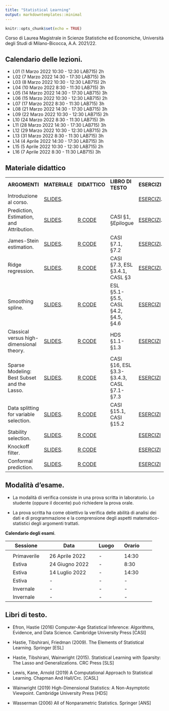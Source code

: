 ```yaml
---
title: "Statistical Learning"
output: markdowntemplates::minimal
---
```


```r
knitr::opts_chunk$set(echo = TRUE)
```

Corso di Laurea Magistrale in Scienze Statistiche ed Economiche, Università degli Studi di Milano-Bicocca, A.A. 2021/22.


## Calendario delle lezioni.
* L01 (1 Marzo 2022 10:30 - 12:30 LAB715) 2h
* L02 (7 Marzo 2022 14:30 - 17:30 LAB715) 3h
* L03 (8 Marzo 2022 10:30 - 12:30 LAB715) 2h
* L04 (10 Marzo 2022 8:30 - 11:30 LAB715) 3h
* L05 (14 Marzo 2022 14:30 - 17:30 LAB715) 3h
* L06 (15 Marzo 2022 10:30 - 12:30 LAB715) 2h
* L07 (17 Marzo 2022 8:30 - 11:30 LAB715) 3h
* L08 (21 Marzo 2022 14:30 - 17:30 LAB715) 3h
* L09 (22 Marzo 2022 10:30 - 12:30 LAB715) 2h
* L10 (24 Marzo 2022 8:30 - 11:30 LAB715) 3h
* L11 (28 Marzo 2022 14:30 - 17:30 LAB715) 3h
* L12 (29 Marzo 2022 10:30 - 12:30 LAB715) 2h
* L13 (31 Marzo 2022 8:30 - 11:30 LAB715) 3h
* L14 (4 Aprile 2022 14:30 - 17:30 LAB715) 3h
* L15 (5 Aprile 2022 10:30 - 12:30 LAB715) 2h
* L16 (7 Aprile 2022 8:30 - 11:30 LAB715) 3h



## Materiale didattico

<table>

<tr>
<td>**ARGOMENTI**</td>
<td>**MATERIALE**</td>
<td>**DIDATTICO**</td>
<td>**LIBRO DI TESTO**</td>
<td>**ESERCIZI**</td>
</tr>

<tr>
<td>Introduzione al corso.</td>
<td>[SLIDES](docs/SLIDES/Introduction.pdf). </td>
<td></td>
<td></td>
<td>[ESERCIZI](docs/EXERCISES/Introduction.pdf).</td>
</tr>


<tr>
<td>Prediction, Estimation, and Attribution.</td>
<td> [SLIDES](docs/SLIDES/EfronPEA.pdf). </td>
<td> [R CODE](https://github.com/aldosolari/SL/blob/master/docs/RCODE/EfronPEA.R)</td>
<td> CASI §1, §Epilogue </td>
<td> [ESERCIZI](docs/EXERCISES/EfronPEA.pdf).</td>
</tr>

<tr>
<td>James-Stein estimation.</td>
<td> [SLIDES](docs/SLIDES/JamesStein.pdf). </td>
<td> [R CODE](https://github.com/aldosolari/SL/blob/master/docs/RCODE/JamesStein.R)</td>
<td> CASI §7.1, §7.2</td>
<td>[ESERCIZI](docs/EXERCISES/JamesStein.pdf).</td>
</tr>

<tr>
<td>Ridge regression.</td>
<td> [SLIDES](docs/SLIDES/Ridge.pdf). </td>
<td> [R CODE](https://github.com/aldosolari/SL/blob/master/docs/RCODE/Ridge.R)</td>
<td> CASI §7.3, ESL §3.4.1, CASL §3 </td>
<td>[ESERCIZI](docs/EXERCISES/Ridge.pdf).</td>
</tr>

<tr>
<td>Smoothing spline.</td>
<td> [SLIDES](docs/SLIDES/Splines.pdf). </td>
<td> [R CODE](https://github.com/aldosolari/SL/blob/master/docs/RCODE/Splines.R)</td>
<td> ESL §5.1-§5.5, CASL §4.2, §4.5, §4.6 </td>
<td>[ESERCIZI](docs/EXERCISES/Splines.pdf)</td>
</tr>


<tr>
<td>Classical versus high-dimensional theory.</td>
<td> [SLIDES](docs/SLIDES/HighDimension.pdf). </td>
<td> [R CODE](https://github.com/aldosolari/SL/blob/master/docs/RCODE/HighDimension.R)</td>
<td> HDS §1.1-§1.3  </td>
<td>[ESERCIZI](docs/EXERCISES/HighDimension.pdf)</td>
</tr>


<tr>
<td>Sparse Modeling: Best Subset and the Lasso.</td>
<td> [SLIDES](docs/SLIDES/Sparsity.pdf). </td>
<td> [R CODE](https://github.com/aldosolari/SL/blob/master/docs/RCODE/Sparsity.R)</td>
<td> CASI §16, ESL §3.3-§3.4.3, CASL §7.1-§7.3 </td>
<td>[ESERCIZI](docs/EXERCISES/Sparsity.pdf)</td>
</tr>


<tr>
<td>Data splitting for variable selection.</td>
<td> [SLIDES](docs/SLIDES/Split.pdf). </td>
<td> [R CODE](https://github.com/aldosolari/SL/blob/master/docs/RCODE/Split.R)</td>
<td> CASI §15.1, CASI §15.2 </td>
<td>[ESERCIZI](docs/EXERCISES/Split.pdf)</td>
</tr>

<tr>
<td>Stability selection.</td>
<td> [SLIDES](docs/SLIDES/Stability.pdf). </td>
<td> [R CODE](https://github.com/aldosolari/SL/blob/master/docs/RCODE/Stability.R)</td>
<td> </td>
<td>[ESERCIZI](docs/EXERCISES/Stability.pdf)</td>
</tr>

<tr>
<td>Knockoff filter.</td>
<td> [SLIDES](docs/SLIDES/Knockoff.pdf). </td>
<td> [R CODE](https://github.com/aldosolari/SL/blob/master/docs/RCODE/Knockoff.R)</td>
<td>  </td>
<td>[ESERCIZI](docs/EXERCISES/Knockoff.pdf)</td>
</tr>

<tr>
<td>Conformal prediction.</td>
<td> [SLIDES](docs/SLIDES/Conformal.pdf). </td>
<td> [R CODE](https://github.com/aldosolari/SL/blob/master/docs/RCODE/Conformal.R)</td>
<td>  </td>
<td>[ESERCIZI](docs/EXERCISES/Conformal.pdf)</td>
</tr>

</table>



## Modalità d'esame.

* La modalità di verifica consiste in una prova scritta in laboratorio. Lo studente (oppure il docente) può richiedere la prova orale.

* La prova scritta ha come obiettivo la verifica delle abilità di analisi dei dati e di programmazione e la comprensione degli aspetti matematico-statistici degli argomenti trattati. 


**Calendario degli esami**.

|| Sessione || Data || Luogo || Orario ||
|-|-|-|-|-|-|-|-|-|-|
||  || ||  ||  || ||
|| Primaverile || 26 Aprile 2022 || - ||  14:30  ||
|| Estiva || 24 Giugno 2022 || - || 8:30  ||
|| Estiva || 14 Luglio 2022 || - || 14:30 ||
|| Estiva || - || -  || - ||
|| Invernale || -|| - || -  ||
|| Invernale || - || - || - ||
 
## Libri di testo.

* Efron, Hastie (2016) Computer-Age Statistical Inference: Algorithms, Evidence, and Data Science. Cambridge University Press [CASI]

* Hastie, Tibshirani, Friedman (2009). The Elements of Statistical Learning. Springer [ESL]

* Hastie, Tibshirani, Wainwright (2015). Statistical Learning with Sparsity:
The Lasso and Generalizations. CRC Press [SLS]

* Lewis, Kane, Arnold (2019) A Computational Approach to Statistical Learning. Chapman And Hall/Crc. [CASL]

<!-- * Shalizi (2021). Advanced Data Analysis -->
<!-- from an Elementary Point of View. [ADA] -->

* Wainwright (2019) High-Dimensional Statistics: A Non-Asymptotic Viewpoint. Cambridge University Press [HDS]

* Wasserman (2006) All of Nonparametric Statistics. Springer [ANS]
